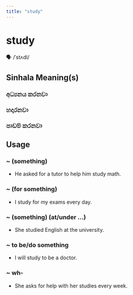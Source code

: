 ```yaml
---
title: "study"
---
```


# study

🗣️ /ˈstʌdi/

## Sinhala Meaning(s)

### අධ්‍යනය කරනවා
### හදාරනවා
### පාඩම් කරනවා

## Usage

### ~ (something)

- He asked for a tutor to help him study math. 


### ~ (for something)

- I study for my exams every day.


### ~ (something) (at/under …)

- She studied English at the university.


### ~ to be/do something

- I will study to be a doctor.



### ~ wh-

- She asks for help with her studies every week.

